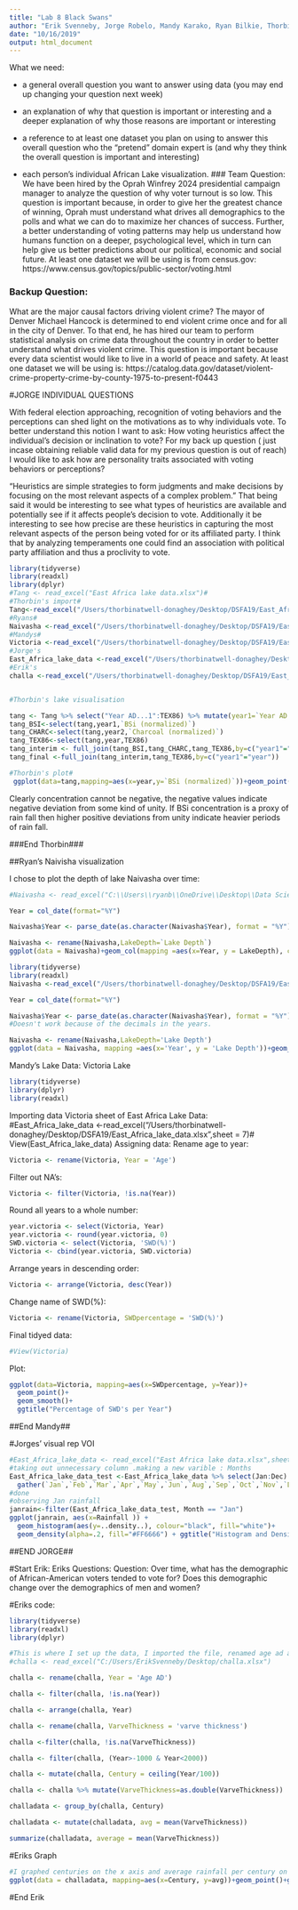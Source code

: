 ```yaml
---
title: "Lab 8 Black Swans"
author: "Erik Svenneby, Jorge Robelo, Mandy Karako, Ryan Bilkie, Thorbin Atwell"
date: "10/16/2019"
output: html_document
---
```

What we need:

* a general overall question you want to answer using data (you may end up changing your question next week)

* an explanation of why that question is important or interesting and a deeper explanation of why those reasons are important or     interesting

* a reference to at least one dataset you plan on using to answer this overall question
who the “pretend” domain expert is (and why they think the overall question is important and interesting)

* each person's individual African Lake visualization.
### Team Question:
We have been hired by the Oprah Winfrey 2024 presidential campaign manager to analyze the question of why voter turnout is so low.
This question is important because, in order to give her the greatest chance of winning, Oprah must understand what drives all demographics to the polls and what we can do to maximize her chances of success. Further, a better understanding of voting patterns may help us understand how humans function on a deeper, psychological level, which in turn can help give us better predictions about our political, economic and social future. At least one dataset we will be using is from census.gov: https://www.census.gov/topics/public-sector/voting.html

### Backup Question: 
What are the major causal factors driving violent crime?
The mayor of Denver Michael Hancock is determined to end violent crime once and for all in the city of Denver. To that end, he has hired our team to perform statistical analysis on crime data throughout the country in order to better understand what drives violent crime. This question is important because every data scientist would like to live in a world of peace and safety. At least one dataset we will be using is: https://catalog.data.gov/dataset/violent-crime-property-crime-by-county-1975-to-present-f0443



#JORGE INDIVIDUAL QUESTIONS

With federal election approaching, recognition of voting behaviors and the perceptions can shed light on the motivations as to why individuals vote. To better understand this notion I want to ask: How voting heuristics affect the individual's decision or inclination to vote? For my back up question ( just incase obtaining reliable valid data for my previous question is out of reach) I would like to ask how are personality traits associated with voting behaviors or perceptions?


“Heuristics are simple strategies to form judgments and make decisions by focusing on the most relevant aspects of a complex problem.” That being said it would be interesting to see what types of heuristics are available and potentially see if it affects people's decision to vote. Additionally it be interesting to see how precise are these heuristics in capturing the most relevant aspects of the person being voted for or its affiliated party. 
I think that by analyzing temperaments one could find an association with political party affiliation and thus a proclivity to vote.   


```r

library(tidyverse)
library(readxl)
library(dplyr)
#Tang <- read_excel("East Africa lake data.xlsx")#
#Thorbin's import#
Tang<-read_excel("/Users/thorbinatwell-donaghey/Desktop/DSFA19/East_Africa_lake_data.xlsx",sheet=6)
#Ryans#
Naivasha <-read_excel("/Users/thorbinatwell-donaghey/Desktop/DSFA19/East_Africa_lake_data.xlsx", sheet=5)
#Mandys#
Victoria <-read_excel("/Users/thorbinatwell-donaghey/Desktop/DSFA19/East_Africa_lake_data.xlsx",sheet = 7)
#Jorge's
East_Africa_lake_data <-read_excel("/Users/thorbinatwell-donaghey/Desktop/DSFA19/East_Africa_lake_data.xlsx",sheet = 8)
#Erik's
challa <-read_excel("/Users/thorbinatwell-donaghey/Desktop/DSFA19/East_Africa_lake_data.xlsx",sheet=1)



```
```r
#Thorbin's lake visualisation

tang <- Tang %>% select("Year AD...1":TEX86) %>% mutate(year1=`Year AD...1`%/%1,year2=`Year AD...4`%/%1,year=Year%/%1) #%/%1 gives year as a whole number#
tang_BSI<-select(tang,year1,`BSi (normalized)`)
tang_CHARC<-select(tang,year2,`Charcoal (normalized)`)
tang_TEX86<-select(tang,year,TEX86)
tang_interim <- full_join(tang_BSI,tang_CHARC,tang_TEX86,by=c("year1"="year2"))
tang_final <-full_join(tang_interim,tang_TEX86,by=c("year1"="year"))

#Thorbin's plot# 
 ggplot(data=tang,mapping=aes(x=year,y=`BSi (normalized)`))+geom_point()+xlab("year")+ylab("Biogenic silica")+ggtitle("deviation of biogenic silica soil concentration by time")

```
Clearly concentration cannot be negative, the negative values indicate negative deviation from some kind of unity. If BSi concentration is a proxy of rain fall then higher positive deviations from unity indicate heavier periods of rain fall. 

###End Thorbin###

##Ryan's Naivisha visualization

I chose to plot the depth of lake Naivasha over time:

```r
#Naivasha <- read_excel("C:\\Users\\ryanb\\OneDrive\\Desktop\\Data Science 2019\\East Africa lake data.xlsx", sheet=5)

Year = col_date(format="%Y")

Naivasha$Year <- parse_date(as.character(Naivasha$Year), format = "%Y")

Naivasha <- rename(Naivasha,LakeDepth=`Lake Depth`)
ggplot(data = Naivasha)+geom_col(mapping =aes(x=Year, y = LakeDepth), color = "blue")+geom_line(mapping =aes(x=Year, y = LakeDepth), color = "green")+xlab("Time")+ylab("Depth")
```

```r
library(tidyverse)
library(readxl)
Naivasha <-read_excel("/Users/thorbinatwell-donaghey/Desktop/DSFA19/East_Africa_lake_data.xlsx", sheet=5)

Year = col_date(format="%Y")

Naivasha$Year <- parse_date(as.character(Naivasha$Year), format = "%Y")
#Doesn't work because of the decimals in the years.

Naivasha <- rename(Naivasha,LakeDepth='Lake Depth')
ggplot(data = Naivasha, mapping =aes(x='Year', y = 'Lake Depth'))+geom_point()+xlab("Time")+ylab("Depth")
```


Mandy's Lake Data: Victoria Lake 
```r
library(tidyverse)
library(dplyr)
library(readxl)
```
Importing data Victoria sheet of East Africa Lake Data: 
#East_Africa_lake_data <-read_excel("/Users/thorbinatwell-donaghey/Desktop/DSFA19/East_Africa_lake_data.xlsx",sheet = 7)#
View(East_Africa_lake_data)
Assigning data:
Rename age to year:
```r
Victoria <- rename(Victoria, Year = 'Age')
```
Filter out NA's:
```r
Victoria <- filter(Victoria, !is.na(Year))
```
Round all years to a whole number: 
```r
year.victoria <- select(Victoria, Year)
year.victoria <- round(year.victoria, 0)
SWD.victoria <- select(Victoria, 'SWD(%)')
Victoria <- cbind(year.victoria, SWD.victoria)
```
Arrange years in descending order:
```r
Victoria <- arrange(Victoria, desc(Year))
```
Change name of SWD(%):
```r
Victoria <- rename(Victoria, SWDpercentage = 'SWD(%)')
```
Final tidyed data: 
```r
#View(Victoria)
```
Plot: 
```r
ggplot(data=Victoria, mapping=aes(x=SWDpercentage, y=Year))+
  geom_point()+
  geom_smooth()+
  ggtitle("Percentage of SWD's per Year")
```
##End Mandy##

#Jorges' visual rep VOI

```r
#East_Africa_lake_data <- read_excel("East Africa lake data.xlsx",sheet = 8)
#taking out unnecessary column .making a new varible : Months
East_Africa_lake_data_test <-East_Africa_lake_data %>% select(Jan:Dec) %>% 
  gather(`Jan`,`Feb`,`Mar`,`Apr`,`May`,`Jun`,`Aug`,`Sep`,`Oct`,`Nov`,`Dec`,`Jul`, key = "Month", value = "Rainfall")
#done 
#observing Jan rainfall 
janrain<-filter(East_Africa_lake_data_test, Month == "Jan")
ggplot(janrain, aes(x=Rainfall )) + 
  geom_histogram(aes(y=..density..), colour="black", fill="white")+
  geom_density(alpha=.2, fill="#FF6666") + ggtitle("Histogram and Density plot for rainfall in January ranging from 1904-1996")
```

##END JORGE##

#Start Erik:
Eriks Questions:
Question: Over time, what has the demographic of African-American voters tended to vote for?
Does this demographic change over the demographics of men and women?

#Eriks code:
```r
library(tidyverse)
library(readxl)
library(dplyr)

#This is where I set up the data, I imported the file, renamed age ad and varve thickness as these were the two variables I wanted to use, and I filtered out nas firt. I then realized with the 3000+ data points, I only wanted to use about 30. I created a graph using mutated variables to take the average of the varve thickness for each century over time.
#challa <- read_excel("C:/Users/ErikSvenneby/Desktop/challa.xlsx")

challa <- rename(challa, Year = 'Age AD')

challa <- filter(challa, !is.na(Year))

challa <- arrange(challa, Year)

challa <- rename(challa, VarveThickness = 'varve thickness')

challa <-filter(challa, !is.na(VarveThickness))

challa <- filter(challa, (Year>-1000 & Year<2000))

challa <- mutate(challa, Century = ceiling(Year/100))

challa <- challa %>% mutate(VarveThickness=as.double(VarveThickness))

challadata <- group_by(challa, Century)

challadata <- mutate(challadata, avg = mean(VarveThickness))

summarize(challadata, average = mean(VarveThickness))

```
#Eriks Graph
```r
#I graphed centuries on the x axis and average rainfall per century on the y, and made it so that I had both a point and smooth line graph.
ggplot(data = challadata, mapping=aes(x=Century, y=avg))+geom_point()+geom_smooth()+ggtitle('Varve Thickness over time at Lake Challa')


```
#End Erik
